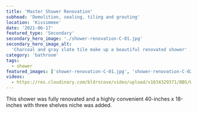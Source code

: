 ```yaml
---
title: 'Master Shower Renovation'
subhead: 'Demolition, sealing, tiling and grouting'
location: 'Kissimmee'
date: '2021-06-17'
featured_type: 'Secondary'
secondary_hero_image: './shower-renovation-C-01.jpg'
secondary_hero_image_alt:
  'Charcoal and gray slate tile make up a beautiful renovated shower'
category: 'bathroom'
tags:
  - shower
featured_images: ['shower-renovation-C-01.jpg', 'shower-renovation-C-02.jpg']
videos:
  - https://res.cloudinary.com/bldrscove/video/upload/v1634329371/BBS/Website-Assets/c-shower-overview_w0ochj.mp4
---
```


This shower was fully renovated and a highly convenient 40-inches x 18-inches
with three shelves niche was added.
